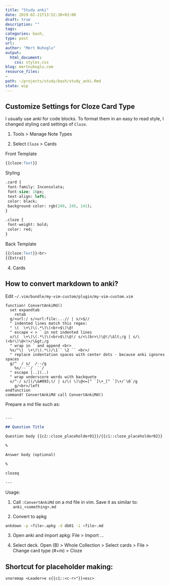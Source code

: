 ```yaml
---
title: "Study anki"
date: 2019-02-21T13:52:38+03:00 
draft: true
description: ""
tags:
categories: bash, 
type: post
url:
author: "Mert Nuhoglu"
output:
  html_document:
    css: styles.css
blog: mertnuhoglu.com
resource_files:
- 
path: ~/projects/study/bash/study_anki.Rmd
state: wip
---
```


## Customize Settings for Cloze Card Type

I usually use anki for code blocks. To format them in an easy to read style, I changed styling card settings of `Cloze`.

1. Tools > Manage Note Types

3. Select `Cloze` > Cards

Front Template

``` sql
{{cloze:Text}}
``` 

Styling

``` sql
.card {
 font-family: Inconsolata;
 font-size: 16px;
 text-align: left;
 color: black;
 background-color: rgb(249, 245, 141);
}

.cloze {
 font-weight: bold;
 color: red;
}
``` 

Back Template

``` sql
{{cloze:Text}}<br>
{{Extra}}
``` 

4. Cards

## How to convert markdown to anki?

Edit `~/.vim/bundle/my-vim-custom/plugin/my-vim-custom.vim`

``` vimscript
function! ConvertAnkiMd()
  set expandtab
	retab
  g/<url:/ s/<url:file:...// | s/>$//
  " indented lines match this regex:
  " \(  \+\)\(.*\)\(<br>$\)\@!
  " escape < > ` in not indented lines
  v/\(  \+\)\(.*\)\(<br>$\)\@!/ s/<\(br>\)\@!/\&lt;/g | s/\(<br\)\@<!>/\&gt;/g
  " wrap in ` and append <br>
  %s/^\(  \+\)\(.*\)/\1`` \2 `` <br>/
  " replace indentation spaces with center dots · because anki ignores spaces
  g/^  / s/  /··/g 
	%s/··``/  ``/
  " escape [..](..)
  " wrap underscore words with backquote
  v/^·/ s/](/\&#093;(/ | s/\( \)\@<=[^ `]\+_[^ `]\+/`\0`/g
	g/<br>/left
endfunction
command! ConvertAnkiMd call ConvertAnkiMd()
``` 

Prepare a md file such as:

``` md

---

## Question Title

Question body {{c2::cloze_placeholder01}}/{{c1::cloze_placeholder02}}

%

Answer body (optional)

% 

clozeq

---

``` 

Usage: 

1. Call `:ConvertAnkiMd` on a md file in vim. Save it as similar to: `anki_<something>.md`

2. Convert to apkg

``` bash
ankdown -p <file>.apkg -d db01 -i <file>.md
``` 

3. Open anki and import apkg: File > Import ...

4. Select deck. Open (B) > Whole Collection > Select cards > File > Change card type (#+m) > Cloze

## Shortcut for placeholder making:

``` vimscript
vnoremap <Leader>e s{{c1::<c-r>"}}<esc>
``` 

